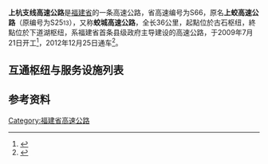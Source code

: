 {{中国高速公路信息框
|省名=Fujian
|编号=S66
|名称=上杭支线高速公路
|路线简称=上杭支线
|已通车里程=36
|自定头部=[[File:Fujian_Expwy_S66_sign_no_name.svg|100px]]
|起点={{China Expwy Name|G25}}古石枢纽
|终点={{China Expwy Name|G76}}下道湖枢纽
|始建日期=2009年7月21日
|最近通车日期=2012年12月25日
}}
'''上杭支线高速公路'''是[[福建省|福建省]]的一条高速公路，省高速编号为S66，原名'''上蛟高速公路'''（原编号为S25<small>13</small>），又称'''蛟城高速公路'''，全长36公里，起點位於{{China Expwy Name|G25}}古石枢纽，終點位於{{China Expwy Name|G76}}下道湖枢纽，系福建省首条县级政府主导建设的高速公路，于2009年7月21日开工<ref>{{Cite web|title=福建省首条县级政府主导建设的高速公路开工 高速,交通 _新闻中心_新浪网|url=http://news.sina.com.cn/c/2009-07-22/221515996015s.shtml|accessdate=2020-11-17|work=news.sina.com.cn|archive-date=2020-11-17|archive-url=https://web.archive.org/web/20201117133448/http://news.sina.com.cn/c/2009-07-22/221515996015s.shtml}}</ref>，2012年12月25日通车<ref>{{Cite web|title=上杭蛟城高速通车|url=http://news.sina.com.cn/c/2012-12-26/063925895054.shtml|accessdate=2020-11-17|work=news.sina.com.cn|archive-date=2020-11-17|archive-url=https://web.archive.org/web/20201117133446/http://news.sina.com.cn/c/2012-12-26/063925895054.shtml}}</ref>。

==互通枢纽与服务设施列表==
{{Start expwy exit box|place=1}}
{{Expwy exit item|type=H|name=古石|place=[[龙岩市|龙岩市]]<br/>[[上杭县|上杭县]]|place rows=3|highway connection={{China Expwy Name|G25}}|comment=往G25长春方向限G76方向入，深圳方向限G25方向出}}
{{Expwy exit item|type=E|name=上杭白砂|road connection={{中国国道名|358}}}}
{{Expwy exit item|type=H|name=下道湖|highway connection={{China Expwy Name|G76}}}}
{{End expwy exit box|place=1}}

==参考资料==
{{Reflist}}
{{福建省高速公路}}
{{福建小作品}}

[[Category:福建省高速公路|Category:福建省高速公路]]